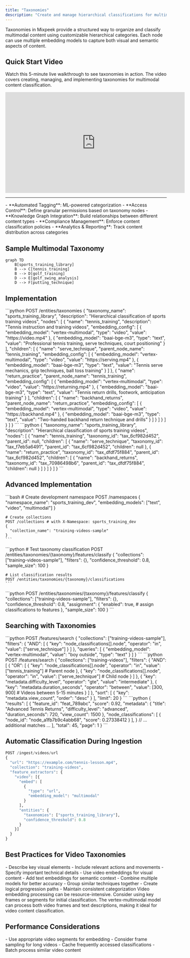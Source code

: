 ```yaml
---
title: "Taxonomies"
description: "Create and manage hierarchical classifications for multimodal objects"
---
```


Taxonomies in Mixpeek provide a structured way to organize and classify multimodal content using customizable hierarchical categories. Each node can use multiple embedding models to capture both visual and semantic aspects of content.

## Quick Start Video
Watch this 5-minute live walkthrough to see taxonomies in action. The video covers creating, managing, and implementing taxonomies for multimodal content classification.

<iframe
  width="560"
  height="315"
  src="https://www.youtube.com/embed/Absrbi3y-p0?si=DlCPjZzX2OasOgjD"
  title="YouTube video player"
  frameborder="0"
  allow="accelerometer; autoplay; clipboard-write; encrypted-media; gyroscope; picture-in-picture"
  allowfullscreen
></iframe>

---

<Accordion title="Why Use Taxonomies?">
  - **Automated Tagging**: ML-powered categorization
  - **Access Control**: Define granular permissions based on taxonomy nodes
  - **Knowledge Graph Integration**: Build relationships between different content types
  - **Compliance Management**: Enforce content classification policies
  - **Analytics & Reporting**: Track content distribution across categories
</Accordion>

## Sample Multimodal Taxonomy

```mermaid
graph TD
    B[sports_training_library]
    B --> C[tennis_training]
    B --> D[golf_training]
    D --> E[golf_swing_analysis]
    D --> F[putting_technique]
```

## Implementation

<Tabs>
  <Tab title="Create Taxonomy">
    ```python
    POST /entities/taxonomies
    {
      "taxonomy_name": "sports_training_library",
      "description": "Hierarchical classification of sports training videos",
      "nodes": [
        {
          "name": "tennis_training",
          "description": "Tennis instruction and training videos",
          "embedding_config": [
            {
              "embedding_model": "vertex-multimodal",
              "type": "video",
              "value": "https://video.mp4"
            },
            {
              "embedding_model": "baai-bge-m3",
              "type": "text",
              "value": "Professional tennis training, serve techniques, court positioning"
            }
          ],
          "children": [
            {
              "name": "serve_technique",
              "parent_node_name": "tennis_training",
              "embedding_config": [
                {
                  "embedding_model": "vertex-multimodal",
                  "type": "video",
                  "value": "https://serving.mp4"
                },
                {
                  "embedding_model": "baai-bge-m3",
                  "type": "text",
                  "value": "Tennis serve mechanics, grip techniques, ball toss training"
                }
              ]
            },
            {
              "name": "return_practice",
              "parent_node_name": "tennis_training",
              "embedding_config": [
                {
                  "embedding_model": "vertex-multimodal",
                  "type": "video",
                  "value": "https://returning.mp4"
                },
                {
                  "embedding_model": "baai-bge-m3",
                  "type": "text",
                  "value": "Tennis return drills, footwork, anticipation training"
                }
              ],
              "children": [
                {
                  "name": "backhand_returns",
                  "parent_node_name": "return_practice",
                  "embedding_config": [
                    {
                      "embedding_model": "vertex-multimodal",
                      "type": "video",
                      "value": "https://backhand.mp4"
                    },
                    {
                      "embedding_model": "baai-bge-m3",
                      "type": "text",
                      "value": "Two-handed backhand return technique and drills"
                    }
                  ]
                }
              ]
            }
          ]
        }
      ]
    }
    ```
  </Tab>
  
  <Tab title="Response">
    ```python
    {
      "taxonomy_name": "sports_training_library",
      "description": "Hierarchical classification of sports training videos",
      "nodes": [
        {
          "name": "tennis_training",
          "taxonomy_id": "tax_6cf982d452",
          "parent_id": null,
          "children": [
            {
              "name": "serve_technique",
              "taxonomy_id": "tax_f7eb5a6491",
              "parent_id": "tax_6cf982d452",
              "children": null
            },
            {
              "name": "return_practice",
              "taxonomy_id": "tax_dfdf75f884",
              "parent_id": "tax_6cf982d452",
              "children": [
                {
                  "name": "backhand_returns",
                  "taxonomy_id": "tax_70986498b6",
                  "parent_id": "tax_dfdf75f884",
                  "children": null
                }
              ]
            }
          ]
        }
      ]
    }
    ```
  </Tab>
</Tabs>

## Advanced Implementation

<Tabs>
  <Tab title="Development Setup">
    ```bash
    # Create development namespace
    POST /namespaces
    {
      "namespace_name": "sports_training_dev",
      "embedding_models": ["text", "video", "multimodal"]
    }

    # Create collections
    POST /collections # with X-Namespace: sports_training_dev
    {
      "collection_name": "training-videos-sample"
    }
    ```
  </Tab>

  <Tab title="Testing Classifications">
    ```python
    # Test taxonomy classification
    POST /entities/taxonomies/{taxonomy}/features/classify
    {
      "collections": ["training-videos-sample"],
      "filters": {},
      "confidence_threshold": 0.8,
      "sample_size": 100
    }

    # List classification results
    POST /entities/taxonomies/{taxonomy}/classifications
    ```
  </Tab>

  <Tab title="Assign Classifications">
    ```python
    POST /entities/taxonomies/{taxonomy}/features/classify
    {
      "collections": ["training-videos-sample"],
      "filters": {},
      "confidence_threshold": 0.8,
      "assignment": {
          "enabled": true, # assign classifications to features
      },
      "sample_size": 100
    }
    ```
  </Tab>
</Tabs>

## Searching with Taxonomies

<Tabs>
  <Tab title="Basic Hierarchical Search">
    ```python
    POST /features/search
    {
        "collections": ["training-videos-sample"],
        "filters": {
            "AND": [
                {
                    "key": "node_classifications[].node",
                    "operator": "in",
                    "value": ["serve_technique"]
                }
            ]
        },
        "queries": [
            {
                "embedding_model": "vertex-multimodal",
                "value": "boy outside",
                "type": "text"
            }
        ]
    }
    ```
  </Tab>

  <Tab title="Complex Search">
    ```python
    POST /features/search
    {
      "collections": ["training-videos"],
      "filters": {
        "AND": [
          {
            "OR": [
              {
                "key": "node_classifications[].node",
                "operator": "in",
                "value": ["tennis_training"]  # Parent node
              },
              {
                "key": "node_classifications[].node",
                "operator": "in",
                "value": ["serve_technique"]  # Child node
              }
            ]
          },
          {
            "key": "metadata.difficulty_level",
            "operator": "gte",
            "value": "intermediate"
          },
          {
            "key": "metadata.duration_seconds",
            "operator": "between",
            "value": [300, 900]  # Videos between 5-15 minutes
          }
        ]
      },
      "sort": [
        {
          "key": "metadata.view_count",
          "order": "desc"
        }
      ],
      "limit": 20
    }
    ```
  </Tab>

  <Tab title="Response">
    ```python
    {
      "results": [
        {
          "feature_id": "feat_789abc",
          "score": 0.92,
          "metadata": {
            "title": "Advanced Tennis Returns",
            "difficulty_level": "advanced",
            "duration_seconds": 720,
            "view_count": 1500
          },
            "node_classifications": [
                {
                    "node_id": "node_a1fb7b9c4abb68",
                    "score": 0.27338412
                }
            ],
          }
        // ... additional matches ...
      ],
      "total": 45,
      "page": 1
    }
    ```
  </Tab>
</Tabs>

## Automatic Classification During Ingestion

```python
POST /ingest/videos/url
{
  "url": "https://example.com/tennis-lesson.mp4",
  "collection": "training-videos",
  "feature_extractors": {
    "video": [{
      "embed": [
        {
          "type": "url",
          "embedding_model": "multimodal"
        }
      ],
      "entities": {
        "taxonomies": ["sports_training_library"],
        "confidence_threshold": 0.8
      }
    }]
  }
}
```


## Best Practices for Video Taxonomies

<Steps>
  <Step title="Video Description">
    - Describe key visual elements
    - Include relevant actions and movements
    - Specify important technical details
  </Step>

  <Step title="Multimodal Configuration">
    - Use video embeddings for visual content
    - Add text embeddings for semantic context
    - Combine multiple models for better accuracy
  </Step>

  <Step title="Hierarchy Design">
    - Group similar techniques together
    - Create logical progression paths
    - Maintain consistent categorization
  </Step>
</Steps>

<Warning>
  Video embedding processing can be resource-intensive. Consider using key frames or segments for initial classification.
</Warning>

<Note>
  The vertex-multimodal model can process both video frames and text descriptions, making it ideal for video content classification.
</Note>

## Performance Considerations

<Accordion title="Video Processing Tips">
  - Use appropriate video segments for embedding
  - Consider frame sampling for long videos
  - Cache frequently accessed classifications
  - Batch process similar video content
</Accordion>